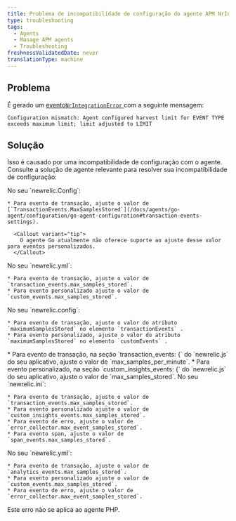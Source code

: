 ```yaml
---
title: Problema de incompatibilidade de configuração do agente APM NrIntegrationError
type: troubleshooting
tags:
  - Agents
  - Manage APM agents
  - Troubleshooting
freshnessValidatedDate: never
translationType: machine
---
```


## Problema

É gerado um [evento`NrIntegrationError` ](/docs/telemetry-data-platform/manage-data/nrintegrationerror)com a seguinte mensagem:

```
Configuration mismatch: Agent configured harvest limit for EVENT TYPE 
exceeds maximum limit; limit adjusted to LIMIT
```

## Solução

Isso é causado por uma incompatibilidade de configuração com o agente. Consulte a solução de agente relevante para resolver sua incompatibilidade de configuração:

<CollapserGroup>
  <Collapser id="go-request" title="Go">
    No seu `newrelic.Config`:

    * Para evento de transação, ajuste o valor de [`TransactionEvents.MaxSamplesStored`](/docs/agents/go-agent/configuration/go-agent-configuration#transaction-events-settings).

      <Callout variant="tip">
        O agente Go atualmente não oferece suporte ao ajuste desse valor para eventos personalizados.
      </Callout>
  </Collapser>

  <Collapser id="java-request" title="Java">
    No seu `newrelic.yml`:

    * Para evento de transação, ajuste o valor de `transaction_events.max_samples_stored`.
    * Para evento personalizado ajuste o valor de `custom_events.max_samples_stored`.
  </Collapser>

  <Collapser id="net-request" title=".NET">
    No seu `newrelic.config`:

    * Para evento de transação, ajuste o valor do atributo `maximumSamplesStored` no elemento `transactionEvents` .
    * Para evento personalizado, ajuste o valor do atributo `maximumSamplesStored` no elemento `customEvents` .
  </Collapser>

  <Collapser id="node-request" title="Node.js">
    * Para evento de transação, na seção `transaction_events: {` do `newrelic.js` do seu aplicativo, ajuste o valor de `max_samples_per_minute`.
    * Para evento personalizado, na seção `custom_insights_events: {` do `newrelic.js` do seu aplicativo, ajuste o valor de `max_samples_stored`.
  </Collapser>

  <Collapser id="python-request" title="Python">
    No seu `newrelic.ini`:

    * Para evento de transação, ajuste o valor de `transaction_events.max_samples_stored`.
    * Para evento personalizado ajuste o valor de `custom_insights_events.max_samples_stored`.
    * Para evento de erro, ajuste o valor de `error_collector.max_event_samples_stored`.
    * Para evento span, ajuste o valor de `span_events.max_samples_stored`.
  </Collapser>

  <Collapser id="ruby-request" title="Ruby">
    No seu `newrelic.yml`:

    * Para evento de transação, ajuste o valor de `analytics_events.max_samples_stored`.
    * Para evento personalizado ajuste o valor de `custom_events.max_samples_stored`.
    * Para evento de erro, ajuste o valor de `error_collector.max_event_samples_stored`.
  </Collapser>
</CollapserGroup>

<Callout variant="tip">
  Este erro não se aplica ao agente PHP.
</Callout>